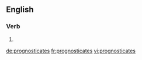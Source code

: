 ==English==

===Verb===
{{head|en|verb form}}

# {{en-third-person singular of|prognosticate}}

[[de:prognosticates]]
[[fr:prognosticates]]
[[vi:prognosticates]]